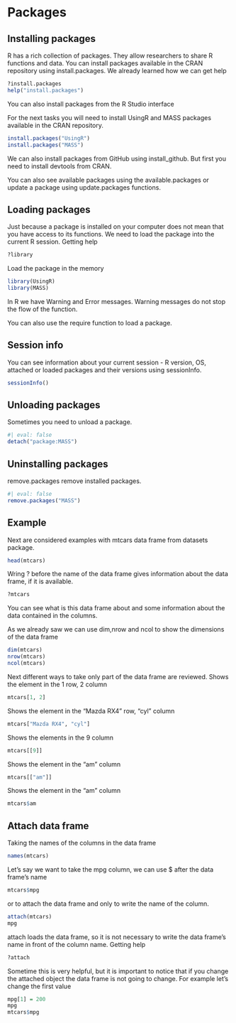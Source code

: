 # Packages

## Installing packages

R has a rich collection of packages. They allow researchers to share R functions and data. You can install packages available in the CRAN repository using install.packages. We already learned how we can get help

```r
?install.packages
help("install.packages")
```

You can also install packages from the R Studio interface

For the next tasks you will need to install UsingR and MASS packages available in the CRAN repository.

```r
install.packages("UsingR")
install.packages("MASS")
```

We can also install packages from GitHub using install_github. But first you need to install devtools from CRAN.

You can also see available packages using the available.packages or update a package using update.packages functions.

## Loading packages

Just because a package is installed on your computer does not mean that you have access to its functions. We need to load the package into the current R session. Getting help

```r
?library
```
Load the package in the memory

```r
library(UsingR)
library(MASS)
```

In R we have Warning and Error messages. Warning messages do not stop the flow of the function.

You can also use the require function to load a package.

## Session info

You can see information about your current session - R version, OS, attached or loaded packages and their versions using sessionInfo.

```r
sessionInfo()
```

## Unloading packages

Sometimes you need to unload a package.
```r
#| eval: false
detach("package:MASS")
```

## Uninstalling packages

remove.packages remove installed packages.
```r
#| eval: false
remove.packages("MASS")
```

## Example

Next are considered examples with mtcars data frame from datasets package.
```r
head(mtcars)
```

Wring ? before the name of the data frame gives information about the data frame, if it is available.

```r
?mtcars
```

You can see what is this data frame about and some information about the data contained in the columns.

As we already saw we can use dim,nrow and ncol to show the dimensions of the data frame

```r
dim(mtcars)
nrow(mtcars)
ncol(mtcars)
```

Next different ways to take only part of the data frame are reviewed.
Shows the element in the 1 row, 2 column

```r
mtcars[1, 2]
```

Shows the element in the “Mazda RX4” row, “cyl” column

```r
mtcars["Mazda RX4", "cyl"]
```

Shows the elements in the 9 column

```r
mtcars[[9]]
```

Shows the element in the “am” column
```r
mtcars[["am"]]
```

Shows the element in the “am” column

```r
mtcars$am
```

## Attach data frame

Taking the names of the columns in the data frame

```r
names(mtcars)
```

Let’s say we want to take the mpg column, we can use $ after the data frame’s name

```r
mtcars$mpg
```

or to attach the data frame and only to write the name of the column.
```r
attach(mtcars)
mpg
```

attach loads the data frame, so it is not necessary to write the data frame’s name in front of the column name.
Getting help

```r
?attach
```

Sometime this is very helpful, but it is important to notice that if you change the attached object the data frame is not going to change. For example let’s change the first value

```r
mpg[1] = 200
mpg
mtcars$mpg
```
